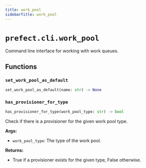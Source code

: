 ```yaml
---
title: work_pool
sidebarTitle: work_pool
---
```


# `prefect.cli.work_pool`



Command line interface for working with work queues.


## Functions

### `set_work_pool_as_default`

```python
set_work_pool_as_default(name: str) -> None
```

### `has_provisioner_for_type`

```python
has_provisioner_for_type(work_pool_type: str) -> bool
```


Check if there is a provisioner for the given work pool type.

**Args:**
- `work_pool_type`: The type of the work pool.

**Returns:**
- True if a provisioner exists for the given type, False otherwise.

